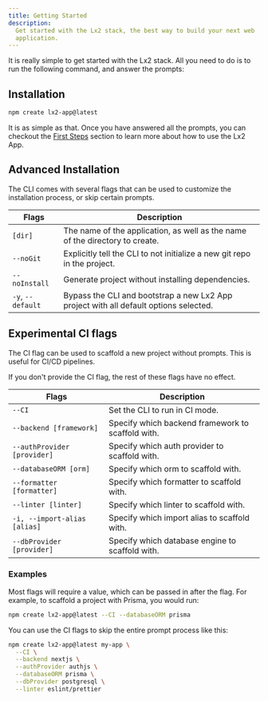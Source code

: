 ```yaml
---
title: Getting Started
description:
  Get started with the Lx2 stack, the best way to build your next web
  application.
---
```


It is really simple to get started with the Lx2 stack. All you need to do is to
run the following command, and answer the prompts:

## Installation

```bash
npm create lx2-app@latest
```

It is as simple as that. Once you have answered all the prompts, you can
checkout the [First Steps](/docs/first-steps) section to learn more about how to
use the Lx2 App.

## Advanced Installation

The CLI comes with several flags that can be used to customize the installation
process, or skip certain prompts.

| Flags             | Description                                                                           |
| ----------------- | ------------------------------------------------------------------------------------- |
| `[dir]`           | The name of the application, as well as the name of the directory to create.          |
| `--noGit`         | Explicitly tell the CLI to not initialize a new git repo in the project.              |
| `--noInstall`     | Generate project without installing dependencies.                                     |
| `-y`, `--default` | Bypass the CLI and bootstrap a new Lx2 App project with all default options selected. |

## Experimental CI flags

The CI flag can be used to scaffold a new project without prompts. This is
useful for CI/CD pipelines.

<Callout type="warning">
  If you don't provide the CI flag, the rest of these flags have no effect.
</Callout>

| Flags                        | Description                                       |
| ---------------------------- | ------------------------------------------------- |
| `--CI`                       | Set the CLI to run in CI mode.                    |
| `--backend [framework]`      | Specify which backend framework to scaffold with. |
| `--authProvider [provider]`  | Specify which auth provider to scaffold with.     |
| `--databaseORM [orm]`        | Specify which orm to scaffold with.               |
| `--formatter [formatter]`    | Specify which formatter to scaffold with.         |
| `--linter [linter]`          | Specify which linter to scaffold with.            |
| `-i, --import-alias [alias]` | Specify which import alias to scaffold with.      |
| `--dbProvider [provider]`    | Specify which database engine to scaffold with.   |

### Examples

Most flags will require a value, which can be passed in after the flag. For
example, to scaffold a project with Prisma, you would run:

```bash
npm create lx2-app@latest --CI --databaseORM prisma
```

You can use the CI flags to skip the entire prompt process like this:

```bash
npm create lx2-app@latest my-app \
  --CI \
  --backend nextjs \
  --authProvider authjs \
  --databaseORM prisma \
  --dbProvider postgresql \
  --linter eslint/prettier
```
